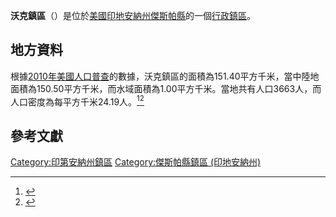{{noteTA
|G1=USState
|G2=地名
|G3=Unit
}}
{{Infobox settlement
|official_name            = 沃克鎮區
|native_name = Walker Township
|settlement_type          = [[行政鎮區|行政鎮區]]
|image_skyline            = 
|imagesize                = 
|image_map                = Map highlighting Walker Township, Jasper County, Indiana.svg
|mapsize                  = 250px
|pushpin_map  =USA Indiana
|pushpin_label = 沃克鎮區
|pushpin_label_position   = top
|pushpin_map_caption      = 沃克鎮區在印地安納州的位置
|subdivision_type         = [[世界政區索引|國家]]
|subdivision_type1        = [[美国州份|州份]]
|subdivision_type2        = [[印地安納州行政区划|縣]]
|subdivision_name         = [[美国|美国]]
|subdivision_name1        = [[印地安納州|印地安納州]]
|subdivision_name2        = [[傑斯帕縣_(印地安納州)|傑斯帕縣]]
|elevation_ft             = 692
|elevation_m              = 211
|timezone                 = [[北美东部時區|北美东部時區]]
|area_total_km2           = 151.40
|area_land_km2            = 150.50
|area_water_km2           = 1.00
|area_total_sq_mi         = 
|area_land_sq_mi          = 
|area_water_sq_mi         = 
|population_as_of         = [[2010年美國人口普查|2010]]
|population_footnotes     = 
|population_total         = 3663
|population_density_km2   = auto
|population_density_sq_mi = auto
|utc_offset               = -5
|coordinates              = {{coord|41|08|12|N|87|03|18|W|type:city_region:US-AL_source:GNS-enwiki|display=inline,title}}
| coor_pinpoint           = 
| coordinates_footnotes   = 
|timezone_DST             = EDT
|utc_offset_DST           = -4
|postal_code_type         = [[美國郵區編號|郵區編號]]
|postal_code              = 
|area_code                = {{link-en|电话区号219|Area code 219|219}}
|blank_name = [[地名信息系统|GNIS ID]]
|blank_info = 453968
}}
'''沃克鎮區'''（{{lang-en|Walker Township}}）是位於[[美國|美國]][[印地安納州|印地安納州]][[傑斯帕縣_(印地安納州)|傑斯帕縣]]的一個[[行政鎮區|行政鎮區]]。

== 地方資料 ==
根據[[2010年美國人口普查|2010年美國人口普查]]的數據，沃克鎮區的面積為151.40平方千米，當中陸地面積為150.50平方千米，而水域面積為1.00平方千米。當地共有人口3663人，而人口密度為每平方千米24.19人。<ref name="GR8">{{cite web|url=http://factfinder2.census.gov|publisher=[[美国人口调查局|美国人口调查局]]|accessdate=2011-05-14|title=American FactFinder|archive-date=2013-09-11|archive-url=https://web.archive.org/web/20130911234518/http://factfinder2.census.gov/|dead-url=no}}</ref><ref>{{cite web|url=https://www.citypopulation.de/en/usa/illinois/admin/|title=USA: Illinois (Counties and Townships) - City Population|accessdate=2020-07-27|archive-date=2020-04-22|archive-url=https://web.archive.org/web/20200422090607/https://www.citypopulation.de/en/usa/illinois/admin/|dead-url=no}}</ref>

== 參考文獻 ==
{{reflist}}

{{傑斯帕縣 (印地安納州)}}

{{DEFAULTSORT:Walker Township}}
[[Category:印第安納州鎮區|Category:印第安納州鎮區]]
[[Category:傑斯帕縣鎮區_(印地安納州)|Category:傑斯帕縣鎮區 (印地安納州)]]

{{Indiana-geo-stub}}
